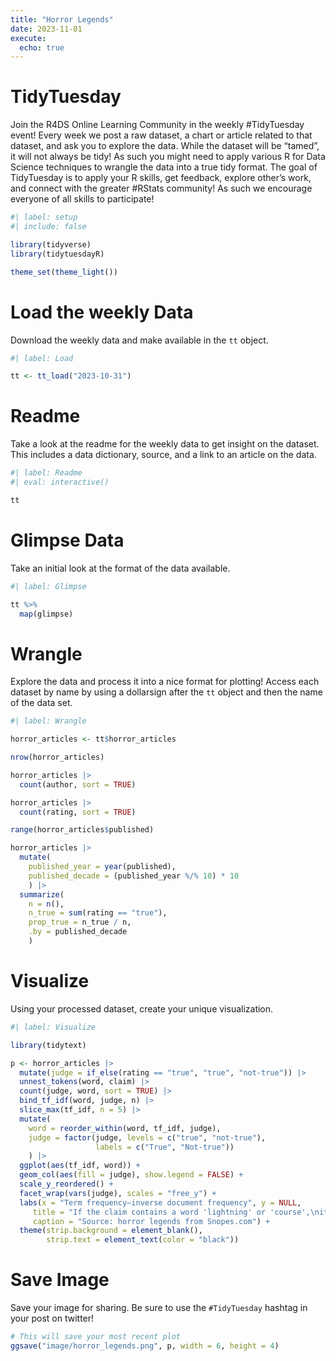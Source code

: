 ```yaml
---
title: "Horror Legends"
date: 2023-11-01
execute: 
  echo: true
---
```


# TidyTuesday

Join the R4DS Online Learning Community in the weekly #TidyTuesday event!
Every week we post a raw dataset, a chart or article related to that dataset, and ask you to explore the data.
While the dataset will be “tamed”, it will not always be tidy! As such you might need to apply various R for Data Science techniques to wrangle the data into a true tidy format.
The goal of TidyTuesday is to apply your R skills, get feedback, explore other’s work, and connect with the greater #RStats community!
As such we encourage everyone of all skills to participate!

```r
#| label: setup
#| include: false

library(tidyverse)
library(tidytuesdayR)

theme_set(theme_light())
```

# Load the weekly Data

Download the weekly data and make available in the `tt` object.

```r
#| label: Load

tt <- tt_load("2023-10-31")
```

# Readme

Take a look at the readme for the weekly data to get insight on the dataset.
This includes a data dictionary, source, and a link to an article on the data.

```r
#| label: Readme
#| eval: interactive()

tt

```

# Glimpse Data

Take an initial look at the format of the data available.

```r
#| label: Glimpse

tt %>% 
  map(glimpse)

```

# Wrangle

Explore the data and process it into a nice format for plotting! Access each dataset by name by using a dollarsign after the `tt` object and then the name of the data set.

```r
#| label: Wrangle

horror_articles <- tt$horror_articles
```

```r
nrow(horror_articles)

horror_articles |> 
  count(author, sort = TRUE)

horror_articles |> 
  count(rating, sort = TRUE)

range(horror_articles$published)

horror_articles |> 
  mutate(
    published_year = year(published),
    published_decade = (published_year %/% 10) * 10
    ) |> 
  summarize(
    n = n(),
    n_true = sum(rating == "true"),
    prop_true = n_true / n,
    .by = published_decade
    )
```

# Visualize

Using your processed dataset, create your unique visualization.

```r
#| label: Visualize

library(tidytext)

p <- horror_articles |> 
  mutate(judge = if_else(rating == "true", "true", "not-true")) |>
  unnest_tokens(word, claim) |>
  count(judge, word, sort = TRUE) |> 
  bind_tf_idf(word, judge, n) |> 
  slice_max(tf_idf, n = 5) |> 
  mutate(
    word = reorder_within(word, tf_idf, judge),
    judge = factor(judge, levels = c("true", "not-true"),
                   labels = c("True", "Not-true"))
    ) |> 
  ggplot(aes(tf_idf, word)) +
  geom_col(aes(fill = judge), show.legend = FALSE) +
  scale_y_reordered() +
  facet_wrap(vars(judge), scales = "free_y") +
  labs(x = "Term frequency–inverse document frequency", y = NULL,
     title = "If the claim contains a word 'lightning' or 'course',\nit is more likely to be true",
     caption = "Source: horror legends from Snopes.com") +
  theme(strip.background = element_blank(),
        strip.text = element_text(color = "black"))
```

# Save Image

Save your image for sharing. Be sure to use the `#TidyTuesday` hashtag in your post on twitter! 

```r

# This will save your most recent plot
ggsave("image/horror_legends.png", p, width = 6, height = 4)

```
